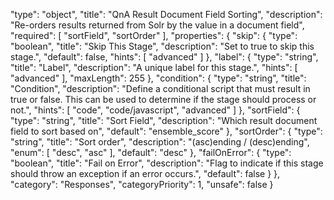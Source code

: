   "type": "object",
  "title": "QnA Result Document Field Sorting",
  "description": "Re-orders results returned from Solr by the value in a document field",
  "required": [
    "sortField",
    "sortOrder"
  ],
  "properties": {
    "skip": {
      "type": "boolean",
      "title": "Skip This Stage",
      "description": "Set to true to skip this stage.",
      "default": false,
      "hints": [
        "advanced"
      ]
    },
    "label": {
      "type": "string",
      "title": "Label",
      "description": "A unique label for this stage.",
      "hints": [
        "advanced"
      ],
      "maxLength": 255
    },
    "condition": {
      "type": "string",
      "title": "Condition",
      "description": "Define a conditional script that must result in true or false. This can be used to determine if the stage should process or not.",
      "hints": [
        "code",
        "code/javascript",
        "advanced"
      ]
    },
    "sortField": {
      "type": "string",
      "title": "Sort Field",
      "description": "Which result document field to sort based on",
      "default": "ensemble_score"
    },
    "sortOrder": {
      "type": "string",
      "title": "Sort order",
      "description": "(asc)ending / (desc)ending",
      "enum": [
        "desc",
        "asc"
      ],
      "default": "desc"
    },
    "failOnError": {
      "type": "boolean",
      "title": "Fail on Error",
      "description": "Flag to indicate if this stage should throw an exception if an error occurs.",
      "default": false
    }
  },
  "category": "Responses",
  "categoryPriority": 1,
  "unsafe": false
}
